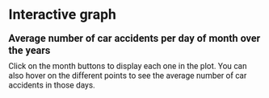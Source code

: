 # Interactive graph

<html lang="en">
<head>
    <meta charset="UTF-8">
    <meta name="viewport" content="width=device-width, initial-scale=1.0">
    <title>D3 Scatter Plot with Lines</title>
    <script src="https://d3js.org/d3.v6.min.js"></script>
    <!-- Add any additional styling if needed -->
    <style>
     body {
            font-family: 'Roboto', sans-serif;
        }
        button {
            margin: 5px;
            border: none;
            color: white;
            padding: 10px 20px;
            text-align: center;
            text-decoration: none;
            display: inline-block;
            font-size: 16px;
            cursor: pointer;
        }

        .title {
            font-size: 20px;
            font-weight: bold;
            margin-bottom: 10px;
        }

        .subtitle {
            font-size: 16px;
            margin-bottom: 20px;
        }
    </style>
</head>
<body>

<div class="title">Average number of car accidents per day of month over the years</div>
<div class="subtitle">Click on the month buttons to display each one in the plot.
You can also hover on the different points to see the average number of car accidents in those days.</div>

<div id="chart"></div>
<div id="buttons"></div>
<body>

<script src="https://cdn.jsdelivr.net/npm/d3@7"></script>
<script src="scripts/myscript.js"></script>


</html>
